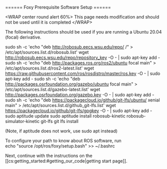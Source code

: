 ====== Foxy Prerequisite Software Setup ======

\<WRAP center round alert 60%\>
This page needs modification and should not be used until it is completed
\</WRAP\>

The following instructions should be used if you are running a Ubuntu 20.04 (focal) derivative.

  sudo sh -c 'echo "deb http://robosub.eecs.wsu.edu/repo/ /" \> /etc/apt/sources.list.d/robosub.list'
  wget http://robosub.eecs.wsu.edu/repo/repository_key -O - | sudo apt-key add -
  sudo sh -c 'echo "deb http://packages.ros.org/ros2/ubuntu focal main" \> /etc/apt/sources.list.d/ros2-latest.list'
  wget https://raw.githubusercontent.com/ros/rosdistro/master/ros.key -O - | sudo apt-key add -
  sudo sh -c 'echo "deb http://packages.osrfoundation.org/gazebo/ubuntu focal main" \> /etc/apt/sources.list.d/gazebo-latest.list'
  wget http://packages.osrfoundation.org/gazebo.key -O - | sudo apt-key add -
  sudo sh -c 'echo "deb https://packagecloud.io/github/git-lfs/ubuntu/ xenial main" \> /etc/apt/sources.list.d/github_git-lfs.list'
  wget https://packagecloud.io/github/git-lfs/gpgkey -O - | sudo apt-key add -
  sudo aptitude update
  sudo aptitude install robosub-kinetic robosub-simulator-kinetic git-lfs
  git lfs install
  
  (Note, if aptitude does not work, use sudo apt instead)
  
To configure your path to know about ROS software, run  
  echo "source /opt/ros/foxy/setup.bash" \>\> ~/.bashrc
  
Next, continue with the instructions on the [[cs:getting_started:#getting_our_code|getting start page]].